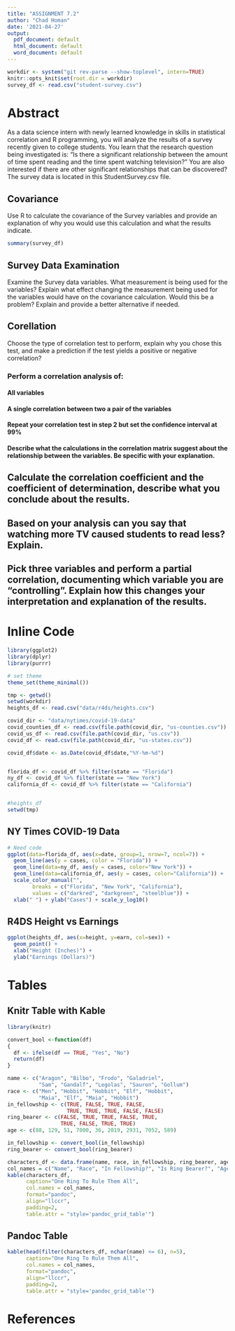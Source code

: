 ```yaml
---
title: "ASSIGNMENT 7.2"
author: "Chad Homan"
date: '2021-04-27'
output:
  pdf_document: default
  html_document: default
  word_document: default
---
```


```r
workdir <- system("git rev-parse --show-toplevel", intern=TRUE)
knitr::opts_knit$set(root.dir = workdir) 
survey_df <- read.csv("student-survey.csv")
```

# Abstract

As a data science intern with newly learned knowledge in skills in statistical correlation and R programming, you will analyze the results of a survey recently given to college students. You learn that the research question being 
investigated is: “Is there a significant relationship between the amount of time spent reading and the time spent watching television?” You are also interested 
if there are other significant relationships that can be discovered? The survey 
data is located in this StudentSurvey.csv file.

## Covariance

Use R to calculate the covariance of the Survey variables and provide an 
explanation of why you would use this calculation and what the results indicate.
```r
summary(survey_df)
```

## Survey Data Examination

Examine the Survey data variables. What measurement is being used for the 
variables? Explain what effect changing the measurement being used for the 
variables would have on the covariance calculation. Would this be a problem?
Explain and provide a better alternative if needed.

## Corellation

Choose the type of correlation test to perform, explain why you chose this test,
and make a prediction if the test yields a positive or negative correlation?

### Perform a correlation analysis of:

#### All variables
#### A single correlation between two a pair of the variables
#### Repeat your correlation test in step 2 but set the confidence interval at 99%
#### Describe what the calculations in the correlation matrix suggest about the relationship between the variables. Be specific with your explanation.


## Calculate the correlation coefficient and the coefficient of determination, describe what you conclude about the results.

## Based on your analysis can you say that watching more TV caused students to read less? Explain.

## Pick three variables and perform a partial correlation, documenting which variable you are “controlling”. Explain how this changes your interpretation and explanation of the results.

# Inline Code
```r
library(ggplot2)
library(dplyr)
library(purrr)

# set theme
theme_set(theme_minimal())

tmp <- getwd()
setwd(workdir)
heights_df <- read.csv("data/r4ds/heights.csv")

covid_dir <- "data/nytimes/covid-19-data"
covid_counties_df <- read.csv(file.path(covid_dir, "us-counties.csv")) 
covid_us_df <- read.csv(file.path(covid_dir, "us.csv"))
covid_df <- read.csv(file.path(covid_dir, "us-states.csv"))

covid_df$date <- as.Date(covid_df$date,"%Y-%m-%d")


florida_df <- covid_df %>% filter(state == "Florida")
ny_df <- covid_df %>% filter(state == "New York")
california_df <- covid_df %>% filter(state == "California")


#heights_df
setwd(tmp)
```

## NY Times COVID-19 Data
```r
# Need code
ggplot(data=florida_df, aes(x=date, group=1, nrow=7, ncol=7)) +
  geom_line(aes(y = cases, color = "Florida")) +
  geom_line(data=ny_df, aes(y = cases, color="New York")) +
  geom_line(data=california_df, aes(y = cases, color="California")) +
  scale_color_manual("",
        breaks = c("Florida", "New York", "California"),
        values = c("darkred", "darkgreen", "steelblue")) +
  xlab(" ") + ylab("Cases") + scale_y_log10()

```

## R4DS Height vs Earnings
```r
ggplot(heights_df, aes(x=height, y=earn, col=sex)) + 
  geom_point() +   
  xlab("Height (Inches)") + 
  ylab("Earnings (Dollars)")

```

# Tables

## Knitr Table with Kable
```r
library(knitr)

convert_bool <-function(df)
{
  df <- ifelse(df == TRUE, "Yes", "No")
  return(df)
}

name <- c("Aragon", "Bilbo", "Frodo", "Galadriel", 
          "Sam", "Gandalf", "Legolas", "Sauron", "Gollum")
race <- c("Men", "Hobbit", "Hobbit", "Elf", "Hobbit", 
          "Maia", "Elf", "Maia", "Hobbit")
in_fellowship <- c(TRUE, FALSE, TRUE, FALSE, 
                   TRUE, TRUE, TRUE, FALSE, FALSE)
ring_bearer <- c(FALSE, TRUE, TRUE, FALSE, TRUE, 
                 TRUE, FALSE, TRUE, TRUE)
age <- c(88, 129, 51, 7000, 36, 2019, 2931, 7052, 589)

in_fellowship <- convert_bool(in_fellowship)
ring_bearer <- convert_bool(ring_bearer)

characters_df <- data.frame(name, race, in_fellowship, ring_bearer, age)
col_names = c("Name", "Race", "In Fellowship?", "Is Ring Bearer?", "Age")
kable(characters_df, 
      caption="One Ring To Rule Them All",
      col.names = col_names,
      format="pandoc",
      align="llccr",
      padding=2, 
      table.attr = "style='pandoc_grid_table'")
```

## Pandoc Table
```r
kable(head(filter(characters_df, nchar(name) <= 6), n=5),
      caption="One Ring To Rule Them All",
      col.names = col_names,
      format="pandoc",
      align="llccr",
      padding=2, 
      table.attr = "style='pandoc_grid_table'")
```

# References

